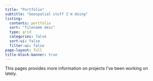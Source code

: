 ```yaml
---
title: "Portfolio"
subtitle: "Geospatial stuff I'm doing"
listing:
  contents: portfolio
  sort: "filename desc"
  type: grid
  categories: false
  sort-ui: false
  filter-ui: false
page-layout: full
title-block-banner: true
---
```


This pages provides more information on projects I've been working on lately.

